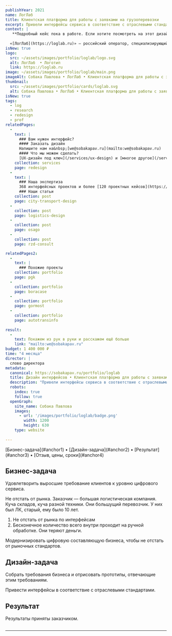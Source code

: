 ```yaml
---
publishYear: 2021
name: ЛогЛаб
title: Клиентская платформа для работы с заявками на грузоперевозки
excerpt: Привели интерфейсы сервиса в соответствие с отраслевыми стандартами.
context: |
   **Подробный кейс пока в работе. Если хотите посмотреть на этот дизайн в деталях, пишите нам на [we@sobakapav.ru](mailto:we@sobakapav.ru)**
    
  «[ЛогЛаб](https://loglab.ru)» — российский оператор, специализирующийся на предоставлении комплексных логистических решений и управлении цепями поставок.
isNew: true
logo:
  src: ~/assets/images/portfolio/loglab/logo.svg
  alt: ЛогЛаб  • Логотип
  link: https://loglab.ru
image: ~/assets/images/portfolio/loglab/main.png
imageAlt: Собака Павлова • ЛогЛаб • Клиентская платформа для работы с заявками на грузоперевозки
thumbnail:
  src: ~/assets/images/portfolio/cards/loglab.svg
  alt: Собака Павлова • ЛогЛаб • Клиентская платформа для работы с заявками на грузоперевозки
isNew: true
tags:
  - log
  - research
  - redesign
  - prof
relatedPages:
  -
    text: |
      ### Вам нужен интерфейс?
      #### Заказать дизайн
      Напишите нам на&nbsp;[we@sobakapav.ru](mailto:we@sobakapav.ru) 
      #### Что мы можем сделать?
      [UX-дизайн под ключ](/services/ux-design) и [многое другое](/services). 
    collection: services
    page: redesign
  -
    text: |
      ### Наша экспертиза
      368 интерфейсных проектов и более [120 проектных кейсов](https://sobakapav.ru/portfolio).
      ### Наши статьи
    collection: post
    page: city-transport-design
  -
    collection: post
    page: logistics-design
  -
    collection: post
    page: osago
  -
    collection: post
    page: rzd-consult

relatedPages2:
  -
    text: |
      ### Похожие проекты
    collection: portfolio
    page: pgk
  - 
    collection: portfolio
    page: boracase
  - 
    collection: portfolio
    page: gormost
  - 
    collection: portfolio
    page: autotransinfo
 
result:
  -
    text: Покажем из рук в руки и расскажем ещё больше
    link: "mailto:we@sobakapav.ru"
budget: 1 400 000 ₽
time: "4 месяца"
director: |
  слово директора
metadata:
  canonical: https://sobakapav.ru/portfolio/loglab
  title: Дизайн интерфейсов • Клиентская платформа для работы с заявками на грузоперевозки
  description: "Привели интерфейсы сервиса в соответствие с отраслевыми стандартами."
  robots:
    index: true
    follow: true
  openGraph:
    site_name: Собака Павлова
    images:
      - url: '/images/portfolio/loglab/badge.png'
        width: 1200
        height: 630
    type: website
  
---
```


<TOC>
[Бизнес-задача](#anchor1) • [Дизайн-задача](#anchor2) • [Результат](#anchor3) • [Отзыв, цены, сроки](#anchor4)
</TOC>

## <a name="anchor1" />Бизнес-задача

Удовлетворить выросшие требование клиентов к уровню цифрового сервиса.

Не отстать от рынка.
Заказчик — большая логистическая компания. Куча складов, куча разной техники. Они большущий перевозчик. У них был ЛК, старый, ему было 10 лет.
1. Не отстать от рынка по интерфейсам
2. Бесконечное количество всего внутри проходит на ручной обработке. Они теряют деньги.

Модернизировать цифровую составляющую бизнеса, чтобы не отстать от рыночных стандартов. 

## <a name="anchor2" />Дизайн-задача

Собрать требования бизнеса и отрисовать прототипы, отвечающие этим требованиям. 

Привести интерфейсы в соответствие с отраслевыми стандартами.

## <a name="anchor3" />Результат

Результаты приняты заказчиком.

## <a name="anchor6" />

---
